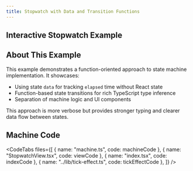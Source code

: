 ```yaml
---
title: Stopwatch with Data and Transition Functions
---
```



## Interactive Stopwatch Example

<div className="not-content">
  <StopwatchExample client:only="react" />
</div>

## About This Example

This example demonstrates a function-oriented approach to state machine implementation. It showcases:

- Using state `data` for tracking `elapsed` time without React state
- Function-based state transitions for rich TypeScript type inference
- Separation of machine logic and UI components

This approach is more verbose but provides stronger typing and clearer data flow between states.

## Machine Code

<CodeTabs
  files={[
    { name: "machine.ts", code: machineCode },
    { name: "StopwatchView.tsx", code: viewCode },
    { name: "index.tsx", code: indexCode },
    { name: "../lib/tick-effect.ts", code: tickEffectCode },
  ]}
/>
